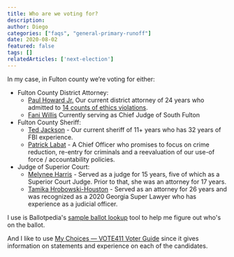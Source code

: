 ```yaml
---
title: Who are we voting for?
description:
author: Diego
categories: ["faqs", "general-primary-runoff"]
date: 2020-08-02
featured: false
tags: []
relatedArticles: ['next-election']
---
```


In my case, in Fulton county we’re voting for either:
* Fulton County District Attorney:
  * [Paul Howard Jr.](https://www.atlantafultoncountyda.org/paul-l-howard-jr/#:~:text=Howard%20first%20assumed%20the%20Office,being%20elected%20District%20Attorney%2C%20Mr.) Our current district attorney of 24 years who admitted to [14 counts of ethics violations](https://www.ajc.com/politics/fulton-da-howard-fined-by-state-ethics-panel-for-failing-to-disclose-non-profit-job/PVZSYXKERBHW5EWI7FK6B55GYQ/).
  * [Fani Willis](http://www.faniwillis.com/) Currently serving as Chief Judge of South Fulton
* Fulton County Sheriff:
  * [Ted Jackson](https://www.reelectsherifftjackson.com/) - Our current sheriff of 11+ years who has 32 years of FBI experience.
  * [Patrick Labat](https://www.labatforsheriff.com/) - A Chief Officer who promises to focus on crime reduction, re-entry for criminals and a reevaluation of our use-of force / accountability policies.
* Judge of Superior Court:
  * [Melynee Harris](https://melyneeleftridgeharris.com/) - Served as a judge for 15 years, five of which as a Superior Court Judge. Prior to that, she was an attorney for 17 years.
  * [Tamika Hrobowski-Houston](https://electhrobowskihouston.com/) - Served as an attorney for 26 years and was recognized as a 2020 Georgia Super Lawyer who has experience as a judicial officer.

I use is Ballotpedia's [sample ballot lookup](https://ballotpedia.org/Sample_Ballot_Lookup) tool to help me figure out who's on the ballot.

And I like to use [My Choices — VOTE411 Voter Guide](http://onyourballot.vote411.org/) since it gives information on statements and experience on each of the candidates.

